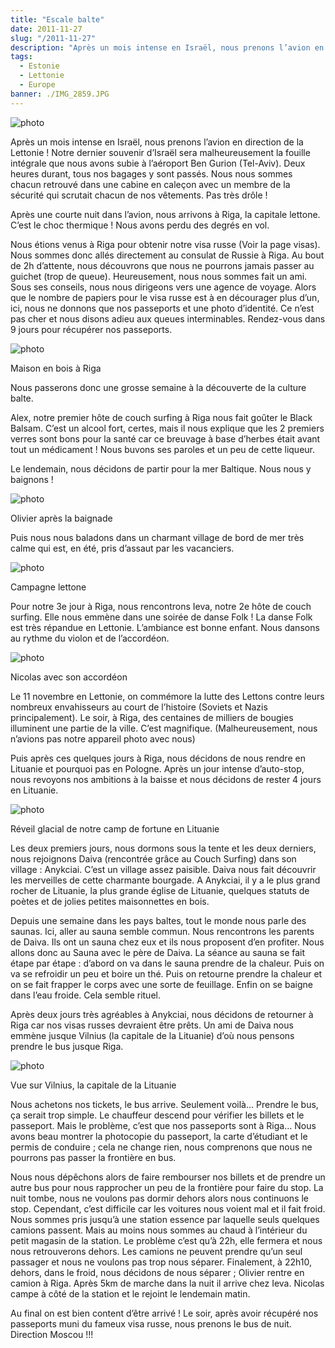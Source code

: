 ```yaml
---
title: "Escale balte"
date: 2011-11-27
slug: "/2011-11-27"
description: "Après un mois intense en Israël, nous prenons l’avion en direction de la Lettonie ! Notre dernier souvenir d’Israël sera..."
tags:
  - Estonie
  - Lettonie
  - Europe
banner: ./IMG_2859.JPG
---
```


![photo](./IMG_2859.JPG)

Après un mois intense en Israël, nous prenons l’avion en direction de la Lettonie ! Notre dernier souvenir d’Israël sera malheureusement la fouille intégrale que nous avons subie à l’aéroport Ben Gurion (Tel-Aviv). Deux heures durant, tous nos bagages y sont passés. Nous nous sommes chacun retrouvé dans une cabine en caleçon avec un membre de la sécurité qui scrutait chacun de nos vêtements. Pas très drôle !

Après une courte nuit dans l’avion, nous arrivons à Riga, la capitale lettone. C’est le choc thermique ! Nous avons perdu des degrés en vol.

Nous étions venus à Riga pour obtenir notre visa russe (Voir la page visas). Nous sommes donc allés directement au consulat de Russie à Riga. Au bout de 2h d’attente, nous découvrons que nous ne pourrons jamais passer au guichet (trop de queue). Heureusement, nous nous sommes fait un ami. Sous ses conseils, nous nous dirigeons vers une agence de voyage. Alors que le nombre de papiers pour le visa russe est à en décourager plus d’un, ici, nous ne donnons que nos passeports et une photo d’identité. Ce n’est pas cher et nous disons adieu aux queues interminables. Rendez-vous dans 9 jours pour récupérer nos passeports.

![photo](./IMG_2825.JPG)

<div class="img-caption">Maison en bois à Riga</div>

Nous passerons donc une grosse semaine à la découverte de la culture balte.

Alex, notre premier hôte de couch surfing à Riga nous fait goûter le Black Balsam. C’est un alcool fort, certes, mais il nous explique que les 2 premiers verres sont bons pour la santé car ce breuvage à base d’herbes était avant tout un médicament ! Nous buvons ses paroles et un peu de cette liqueur.

Le lendemain, nous décidons de partir pour la mer Baltique. Nous nous y baignons !

![photo](./IMG_2851.JPG)

<div class="img-caption">Olivier après la baignade</div>

Puis nous nous baladons dans un charmant village de bord de mer très calme qui est, en été, pris d’assaut par les vacanciers.

![photo](./IMG_2857.JPG)

<div class="img-caption">Campagne lettone</div>

Pour notre 3e jour à Riga, nous rencontrons Ieva, notre 2e hôte de couch surfing. Elle nous emmène dans une soirée de danse Folk ! La danse Folk est très répandue en Lettonie. L’ambiance est bonne enfant. Nous dansons au rythme du violon et de l’accordéon.

![photo](./IMG_2833.JPG)

<div class="img-caption"> Nicolas avec son accordéon</div>

Le 11 novembre en Lettonie, on commémore la lutte des Lettons contre leurs nombreux envahisseurs au court de l’histoire (Soviets et Nazis principalement). Le soir, à Riga, des centaines de milliers de bougies illuminent une partie de la ville. C’est magnifique. (Malheureusement, nous n’avions pas notre appareil photo avec nous)

Puis après ces quelques jours à Riga, nous décidons de nous rendre en Lituanie et pourquoi pas en Pologne. Après un jour intense d’auto-stop, nous revoyons nos ambitions à la baisse et nous décidons de rester 4 jours en Lituanie.

![photo](./IMG_2876.JPG)

<div class="img-caption">
  Réveil glacial de notre camp de fortune en Lituanie
</div>

Les deux premiers jours, nous dormons sous la tente et les deux derniers, nous rejoignons Daiva (rencontrée grâce au Couch Surfing) dans son village : Anykciai. C’est un village assez paisible. Daiva nous fait découvrir les merveilles de cette charmante bourgade. A Anykciai, il y a le plus grand rocher de Lituanie, la plus grande église de Lituanie, quelques statuts de poètes et de jolies petites maisonnettes en bois.

Depuis une semaine dans les pays baltes, tout le monde nous parle des saunas. Ici, aller au sauna semble commun. Nous rencontrons les parents de Daiva. Ils ont un sauna chez eux et ils nous proposent d’en profiter. Nous allons donc au Sauna avec le père de Daiva. La séance au sauna se fait étape par étape : d’abord on va dans le sauna prendre de la chaleur. Puis on va se refroidir un peu et boire un thé. Puis on retourne prendre la chaleur et on se fait frapper le corps avec une sorte de feuillage. Enfin on se baigne dans l’eau froide. Cela semble rituel.

Après deux jours très agréables à Anykciai, nous décidons de retourner à Riga car nos visas russes devraient être prêts. Un ami de Daiva nous emmène jusque Vilnius (la capitale de la Lituanie) d’où nous pensons prendre le bus jusque Riga.

![photo](./IMG_2883.JPG)

<div class="img-caption"> Vue sur Vilnius, la capitale de la Lituanie</div>

Nous achetons nos tickets, le bus arrive. Seulement voilà… Prendre le bus, ça serait trop simple. Le chauffeur descend pour vérifier les billets et le passeport. Mais le problème, c’est que nos passeports sont à Riga… Nous avons beau montrer la photocopie du passeport, la carte d’étudiant et le permis de conduire ; cela ne change rien, nous comprenons que nous ne pourrons pas passer la frontière en bus.

Nous nous dépêchons alors de faire rembourser nos billets et de prendre un autre bus pour nous rapprocher un peu de la frontière pour faire du stop. La nuit tombe, nous ne voulons pas dormir dehors alors nous continuons le stop. Cependant, c’est difficile car les voitures nous voient mal et il fait froid. Nous sommes pris jusqu’à une station essence par laquelle seuls quelques camions passent. Mais au moins nous sommes au chaud à l’intérieur du petit magasin de la station. Le problème c’est qu’à 22h, elle fermera et nous nous retrouverons dehors. Les camions ne peuvent prendre qu’un seul passager et nous ne voulons pas trop nous séparer. Finalement, à 22h10, dehors, dans le froid, nous décidons de nous séparer ; Olivier rentre en camion à Riga. Après 5km de marche dans la nuit il arrive chez Ieva. Nicolas campe à côté de la station et le rejoint le lendemain matin.

Au final on est bien content d’être arrivé ! Le soir, après avoir récupéré nos passeports muni du fameux visa russe, nous prenons le bus de nuit. Direction Moscou !!!


<Navigation
  previous="/2011-11-07"
  next="/2011-12-07"
  gallery="/galerie/lettonie"
/>
